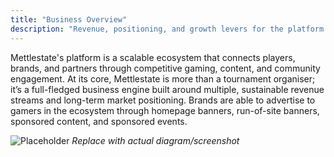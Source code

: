 ```yaml
---
title: "Business Overview"
description: "Revenue, positioning, and growth levers for the platform."
---
```


Mettlestate's platform is a scalable ecosystem that connects players, brands, and partners through competitive gaming, content, and community engagement. At its core, Mettlestate is more than a tournament organiser; it’s a full-fledged business engine built around multiple, sustainable revenue streams and long-term market positioning. Brands are able to advertise to gamers in the ecosystem through homepage banners, run-of-site banners, sponsored content, and sponsored events. 

<img src="/images/screenshots/business-overview.png" alt="Placeholder" /> _Replace with actual diagram/screenshot_
